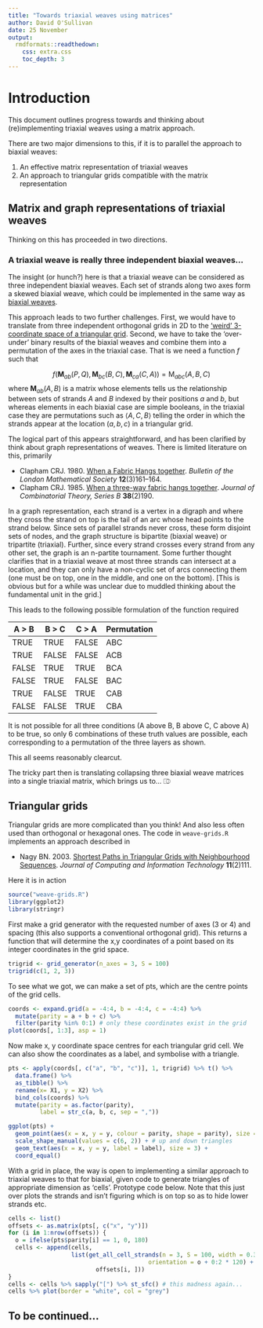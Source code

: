 ```yaml
---
title: "Towards triaxial weaves using matrices"
author: David O'Sullivan
date: 25 November
output: 
  rmdformats::readthedown:
    css: extra.css
    toc_depth: 3
---
```


# Introduction
This document outlines progress towards and thinking about (re)implementing triaxial weaves using a matrix approach.

There are two major dimensions to this, if it is to parallel the approach to biaxial weaves:

1. An effective matrix representation of triaxial weaves
2. An approach to triangular grids compatible with the matrix representation

## Matrix and graph representations of triaxial weaves
Thinking on this has proceeded in two directions.

### A triaxial weave is really three independent biaxial weaves...
The insight (or hunch?) here is that a triaxial weave can be considered as three independent biaxial weaves. Each set of strands along two axes form a skewed biaxial weave, which could be implemented in the same way as [biaxial weaves](notes-on-biaxial-weave-implementation.html).

This approach leads to two further challenges. First, we would have to translate from three independent orthogonal grids in 2D to the ['weird' 3-coordinate space of a triangular grid](#triangular-grids). Second, we have to take the 'over-under' binary results of the biaxial weaves and combine them into a permutation of the axes in the triaxial case. That is we need a function $f$ such that 

$$
f(\mathbf{M}_{ab}(P,Q),\mathbf{M}_{bc}(B,C),\mathbf{M}_{ca}(C,A))=\mathrm{M}_{abc}(A,B,C)
$$
where $\mathbf{M}_{ab}(A,B)$ is a matrix whose elements tells us the relationship between sets of strands $A$ and $B$ indexed by their positions $a$ and $b$, but whereas elements in each biaxial case are simple booleans, in the triaxial case they are permutations such as $\langle A,C,B\rangle$ telling the order in which the strands appear at the location $(a,b,c)$ in a triangular grid.

The logical part of this appears straightforward, and has been clarified by think about graph representations of weaves. There is limited literature on this, primarily

- Clapham CRJ. 1980. [When a Fabric Hangs together](https://dx.doi.org/10.1112/blms/12.3.161). _Bulletin of the London Mathematical Society_ **12**(3)161–164.
- Clapham CRJ. 1985. [When a three-way fabric hangs together](https://dx.doi.org/10.1016/0095-8956(85)90084-X). _Journal of Combinatorial Theory, Series B_ **38**(2)190.

In a graph representation, each strand is a vertex in a digraph and where they cross the strand on top is the tail of an arc whose head points to the strand below. Since sets of parallel strands never cross, these form disjoint sets of nodes, and the graph structure is bipartite (biaxial weave) or tripartite (triaxial). Further, since every strand crosses every strand from any other set, the graph is an n-partite tournament. Some further thought clarifies that in a triaxial weave at most three strands can intersect at a location, and they can only have a non-cyclic set of arcs connecting them (one must be on top, one in the middle, and one on the bottom). [This is obvious but for a while was unclear due to muddled thinking about the fundamental unit in the grid.]

This leads to the following possible formulation of the function required

A > B | B > C | C > A | Permutation
- | - | - | -
TRUE | TRUE | FALSE | ABC
TRUE | FALSE | FALSE | ACB
FALSE | TRUE | TRUE | BCA
FALSE | TRUE | FALSE | BAC
TRUE | FALSE | TRUE | CAB
FALSE | FALSE | TRUE | CBA

It is not possible for all three conditions (A above B, B above C, C above A) to be true, so only 6 combinations of these truth values are possible, each corresponding to a permutation of the three layers as shown.

This all seems reasonably clearcut.

The tricky part then is translating collapsing three biaxial weave matrices into a single triaxial matrix, which brings us to... ⎄

## Triangular grids
Triangular grids are more complicated than you think! And also less often used than orthogonal or hexagonal ones. The code in `weave-grids.R`
implements an approach described in

- Nagy BN. 2003. [Shortest Paths in Triangular Grids with Neighbourhood Sequences](https://dx.doi.org/10.2498/cit.2003.02.04). _Journal of Computing and Information Technology_ **11**(2)111.

Here it is in action

```r
source("weave-grids.R")
library(ggplot2)
library(stringr)
```

First make a grid generator with the requested number of axes (3 or 4) and spacing (this also supports a conventional orthogonal grid). This returns a function that will determine the x,y coordinates of a point based on its integer coordinates in the grid space.

```r
trigrid <- grid_generator(n_axes = 3, S = 100)
trigrid(c(1, 2, 3))
```

To see what we got, we can make a set of pts, which are the centre points of the grid cells.

```r
coords <- expand.grid(a = -4:4, b = -4:4, c = -4:4) %>%
  mutate(parity = a + b + c) %>% 
  filter(parity %in% 0:1) # only these coordinates exist in the grid 
plot(coords[, 1:3], asp = 1)
```
Now make x, y coordinate space centres for each triangular grid cell. We can also show the coordinates as a label, and symbolise with a triangle.

```r
pts <- apply(coords[, c("a", "b", "c")], 1, trigrid) %>% t() %>%
  data.frame() %>%
  as_tibble() %>% 
  rename(x= X1, y = X2) %>%
  bind_cols(coords) %>% 
  mutate(parity = as.factor(parity),
         label = str_c(a, b, c, sep = ","))

ggplot(pts) + 
  geom_point(aes(x = x, y = y, colour = parity, shape = parity), size = 10) +
  scale_shape_manual(values = c(6, 2)) + # up and down triangles
  geom_text(aes(x = x, y = y, label = label), size = 3) + 
  coord_equal()
```

With a grid in place, the way is open to implementing a similar approach to triaxial weaves to that for biaxial, given code to generate triangles of appropriate dimension as 'cells'. Prototype code below. Note that this just over plots the strands and isn't figuring which is on top so as to hide lower strands etc.

```r
cells <- list()
offsets <- as.matrix(pts[, c("x", "y")])
for (i in 1:nrow(offsets)) {
  o = ifelse(pts$parity[i] == 1, 0, 180)
  cells <- append(cells, 
                  list(get_all_cell_strands(n = 3, S = 100, width = 0.333, 
                                        orientation = o + 0:2 * 120) + 
                         offsets[i, ])) 
}
cells <- cells %>% sapply("[") %>% st_sfc() # this madness again...
cells %>% plot(border = "white", col = "grey")
```

## To be continued...
